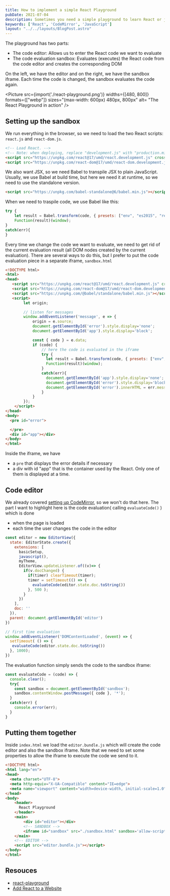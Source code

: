 ```yaml
---
title: How to implement a simple React Playground
pubDate: 2021-07-04
description: Sometimes you need a simple playground to learn React or just try some React code. Using CodeMirror and an iframe we can build one.
keywords: ['React', 'CodeMirror', 'JavaScript']
layout: "../../layouts/BlogPost.astro"
---
```


The playground has two parts:
* The code editor: Allows us to enter the React code we want to evaluate
* The code evaluation sandbox: Evaluates (executes) the React code from the code editor and creates the corresponding DOM 

On the left, we have the editor and on the right, we have the sandbox iframe. Each time the code is changed, the sandbox evaluates the code again.


<Picture src={import('./react-playground.png')}
        widths={[480, 800]} 
        formats={["webp"]}
        sizes="(max-width: 600px) 480px, 800px" 
        alt= "The React Playground in action" />


##  Setting up the sandbox 
We run everything in the browser, so we need to load the two React scripts: `react.js` and `react-dom.js`.

```html
<!-- Load React. -->
<!-- Note: when deploying, replace "development.js" with "production.min.js". -->
<script src="https://unpkg.com/react@17/umd/react.development.js" crossorigin></script>
<script src="https://unpkg.com/react-dom@17/umd/react-dom.development.js" crossorigin></script>
```

We also want JSX, so we need Babel to transpile JSX to plain JavaScript. Usually, we use Babel at build time, but here we 
need it at runtime, so we need to use the standalone version.

```html
<script src="https://unpkg.com/babel-standalone@6/babel.min.js"></script>
```

When we need to traspile code, we use Babel like this:
```js
try {
    let result = Babel.transform(code, { presets: ["env", "es2015", "react"] }).code;
    Function(result)(window);
}
catch(err){
}    
```

Every time we change the code we want to evaluate, we need to get rid of the current evaluation result (all DOM nodes created by the current evaluation).
There are several ways to do this, but I prefer to put the code evaluation piece in a separate iframe, `sandbox.html`

```html
<!DOCTYPE html>
<html>
<head>
   <script src="https://unpkg.com/react@17/umd/react.development.js" crossorigin></script>
   <script src="https://unpkg.com/react-dom@17/umd/react-dom.development.js" crossorigin></script>
   <script src="https://unpkg.com/@babel/standalone/babel.min.js"></script>
   <script>
        let origin;

        // listen for messages
        window.addEventListener('message', e => {
            origin = e.source;
            document.getElementById('error').style.display='none';
            document.getElementById('app').style.display='block';

            const { code } = e.data;
            if (code) {
                // here the code is evaluated in the iframe
                try {
                  let result = Babel.transform(code, { presets: ["env", "es2015", "react"] }).code;
                  Function(result)(window);
                }
                catch(err){
                  document.getElementById('app').style.display='none';
                  document.getElementById('error').style.display='block';
                  document.getElementById('error').innerHTML = err.message;
                }
            }
        });
    </script>
</head>
<body>
  <pre id="error">

  </pre>
  <div id="app"></div>
</body>
</html>

```
Inside the iframe, we have 
* a `pre` that displays the error details if necessary
* a div with id "app" that is the container used by the React.
Only one of them is displayed at a time.


## Code editor

We already covered [setting up CodeMirror](/how-to-make-a-code-editor-with-codemirror6/), so we won't do that here.
The part I want to highlight here is the code evaluation( calling `evaluateCode()` ) which is done 
* when the page is loaded
* each time the user changes the code in the editor

```js
const editor = new EditorView({
  state: EditorState.create({
    extensions: [
      basicSetup, 
      javascript(),
      myTheme,
      EditorView.updateListener.of((v)=> {
        if(v.docChanged) {
          if(timer) clearTimeout(timer);
          timer = setTimeout(() => {
            evaluateCode(editor.state.doc.toString())
          }, 500 );
        }
      })
    ],    
    doc: ''
  }),
  parent: document.getElementById('editor')
})

// first time evaluation
window.addEventListener('DOMContentLoaded', (event) => {
  setTimeout( () => {
   evaluateCode(editor.state.doc.toString())
  }, 1000);
})
```

The evaluation function simply sends the code to the sandbox iframe:
```js
const evaluateCode = (code) => {
  console.clear();
  try{
    const sandbox = document.getElementById('sandbox');
    sandbox.contentWindow.postMessage({ code }, '*');
  }
  catch(err) {
    console.error(err);
  }
}
```

## Putting them together

Inside `index.html` we load the `editor.bundle.js` which will create the code editor and also the sandbox iframe.
Note that we need to set some properties to allow the iframe to execute the code we send to it.

```html
<!DOCTYPE html>
<html lang="en">
<head>
  <meta charset="UTF-8">
  <meta http-equiv="X-UA-Compatible" content="IE=edge">
  <meta name="viewport" content="width=device-width, initial-scale=1.0">
</head>
<body>
    <header>
      React Playground
    </header>
    <main>        
        <div id="editor"></div>
        <!-- SANDBOX -->
        <iframe id="sandbox" src="./sandbox.html" sandbox='allow-scripts allow-same-origin allow-forms'></iframe>
    </main>
    <!-- EDITOR -->
    <script src="editor.bundle.js"></script>  
</body>
</html>
```





## Resouces

* [react-playground](https://github.com/raresportan/react-playground)
* [Add React to a Website](https://reactjs.org/docs/add-react-to-a-website.html)